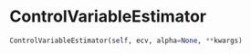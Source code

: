 # ControlVariableEstimator { #estimators.ControlVariableEstimator }

```python
ControlVariableEstimator(self, ecv, alpha=None, **kwargs)
```

